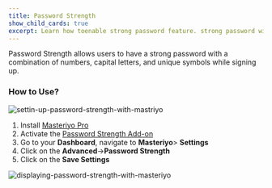```yaml
---
title: Password Strength
show_child_cards: true
excerpt: Learn how toenable strong password feature. strong password with a combination of numbers, capital letters, and unique symbols while signing up.
---
```


Password Strength allows users to have a strong password with a combination of numbers, capital letters, and unique symbols while signing up.


### How to Use?

![settin-up-password-strength-with-mastriyo](https://user-images.githubusercontent.com/24367265/189648775-2e96ceb1-7bf5-4f22-972d-80fe25992ef7.png)

1. Install [Masteriyo Pro](https://docs.masteriyo.com/getting-started/installation#installing-masteriyo-lms-pro-version)
2. Activate the [Password Strength Add-on](https://docs.masteriyo.com/premium-addons/install-masteriyo-premium-addons)
3. Go to your **Dashboard**, navigate to **Masteriyo**> **Settings**
4. Click on the **Advanced**->**Password Strength**
5. Click on the **Save Settings**

![displaying-password-strength-with-masteriyo](https://user-images.githubusercontent.com/24367265/189648517-046dfbbd-aa66-4f60-ada7-c14cf7f66919.png)
